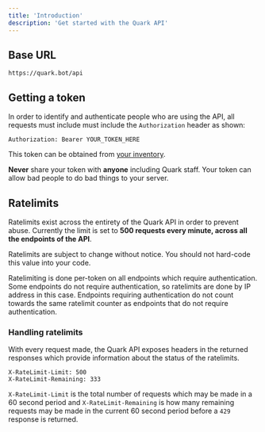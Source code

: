 ```yaml
---
title: 'Introduction'
description: 'Get started with the Quark API'
---
```


## Base URL

```HTTP
https://quark.bot/api
```

## Getting a token

In order to identify and authenticate people who are using the API, all requests must include must include the `Authorization` header as shown:

```HTTP
Authorization: Bearer YOUR_TOKEN_HERE
```

This token can be obtained from [your inventory](https://quark.bot/inventory).

<Warning>**Never** share your token with **anyone** including Quark staff. Your token can allow bad people to do bad things to your server.</Warning>


## Ratelimits

Ratelimits exist across the entirety of the Quark API in order to prevent abuse. Currently the limit is set to **500 requests every minute, across all the endpoints of the API**.

<Warning>Ratelimits are subject to change without notice. You should not hard-code this value into your code.</Warning>

Ratelimiting is done per-token on all endpoints which require authentication. Some endpoints do not require authentication, so ratelimits are done by IP address in this case.
Endpoints requiring authentication do not count towards the same ratelimit counter as endpoints that do not require authentication.


### Handling ratelimits

With every request made, the Quark API exposes headers in the returned responses which provide information about the status of the ratelimits.

```HTTP
X-RateLimit-Limit: 500
X-RateLimit-Remaining: 333
```

`X-RateLimit-Limit` is the total number of requests which may be made in a 60 second period and `X-RateLimit-Remaining` is how many remaining requests may be made in the current 60 second period before a `429` response is returned.